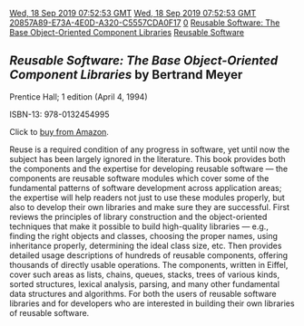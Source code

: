 [[Property:modification_date|Wed, 18 Sep 2019 07:52:53 GMT]]
[[Property:publication_date|Wed, 18 Sep 2019 07:52:53 GMT]]
[[Property:uuid|20857A89-E73A-4E0D-A320-C5557CDA0F17]]
[[Property:weight|0]]
[[Property:title|Reusable Software: The Base Object-Oriented Component Libraries]]
[[Property:link_title|Reusable Software]]
=='''''Reusable Software: The Base Object-Oriented Component Libraries''''' by Bertrand Meyer==

Prentice Hall; 1 edition (April 4, 1994)

<nowiki>ISBN-13: 978-0132454995 </nowiki>

Click to [https://www.amazon.com/Reusable-Software-Object-Oriented-Component-OBJECT-ORIENTED/dp/0132454998 buy from Amazon].

Reuse is a required condition of any progress in software, yet until now the subject has been largely ignored in the literature. This book provides both the components and the expertise for developing reusable software — the components are reusable software modules which cover some of the fundamental patterns of software development across application areas; the expertise will help readers not just to use these modules properly, but also to develop their own libraries and make sure they are successful. First reviews the principles of library construction and the object-oriented techniques that make it possible to build high-quality libraries — e.g., finding the right objects and classes, choosing the proper names, using inheritance properly, determining the ideal class size, etc. Then provides detailed usage descriptions of hundreds of reusable components, offering thousands of directly usable operations. The components, written in Eiffel, cover such areas as lists, chains, queues, stacks, trees of various kinds, sorted structures, lexical analysis, parsing, and many other fundamental data structures and algorithms. For both the users of reusable software libraries and for developers who are interested in building their own libraries of reusable software. 



